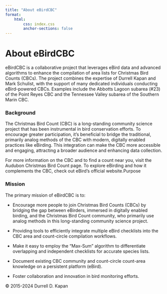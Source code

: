 ```yaml
---
title: "About eBirdCBC"
format: 
    html:
        css: index.css
        anchor-sections: false
---
```


# About eBirdCBC

eBirdCBC is a collaborative project that leverages eBird data and advanced algorithms to enhance the compilation of area lists for Christmas Bird Counts (CBCs). The project combines the expertise of Durrell Kapan and Mark Schulist, with the support of many dedicated individuals conducting eBird-powered CBCs. Examples include the Abbotts Lagoon subarea (#23) of the Point Reyes CBC and the Tennessee Valley subarea of the Southern Marin CBC.

### Background

The Christmas Bird Count (CBC) is a long-standing community science project that has been instrumental in bird conservation efforts. To encourage greater participation, it’s beneficial to bridge the traditional, primarily analog methods of the CBC with modern, digitally enabled practices like eBirding. This integration can make the CBC more accessible and engaging, attracting a broader audience and enhancing data collection.

For more information on the CBC and to find a count near you, visit the Audubon Christmas Bird Count page. To explore eBirding and how it complements the CBC, check out eBird’s official website.Purpose

### Mission

The primary mission of eBirdCBC is to:

-   Encourage more people to join Christmas Bird Counts (CBCs) by bridging the gap between eBirders, immersed in digitally enabled birding, and the Christmas Bird Count community, who primarily use analog methods in this long-standing community science project.

-   Providing tools to efficiently integrate multiple eBird checklists into the CBC area and count-circle compilation workflows.

-   Make it easy to employ the “Max-Sum” algorithm to differentiate overlapping and independent checklists for accurate species lists.

-   Document existing CBC community and count-circle count-area knowledge on a persistent platform (eBird).

-   Foster collaboration and innovation in bird monitoring efforts.

© 2015-2024 Durrell D. Kapan
